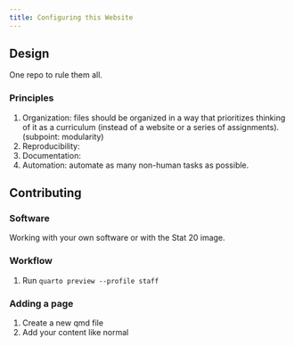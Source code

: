 ```yaml
---
title: Configuring this Website
---
```


## Design

One repo to rule them all.

### Principles

1. Organization: files should be organized in a way that prioritizes thinking of it as a curriculum (instead of a website or a series of assignments). (subpoint: modularity)
2. Reproducibility:
3. Documentation:
4. Automation: automate as many non-human tasks as possible.

## Contributing

### Software

Working with your own software or with the Stat 20 image.

### Workflow

1. Run `quarto preview --profile staff`

### Adding a page

1. Create a new qmd file
2. Add your content like normal


## 
